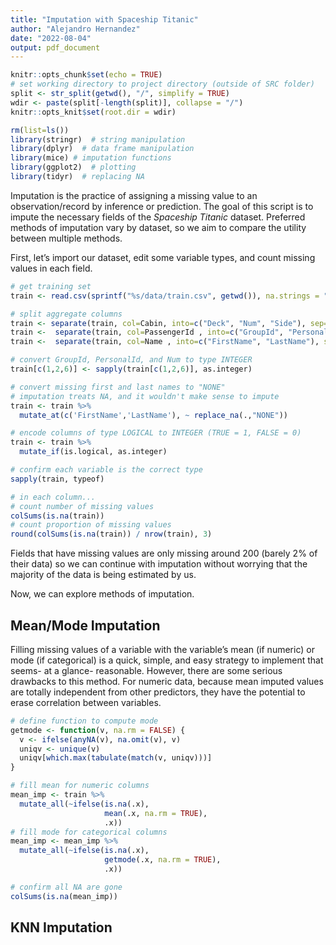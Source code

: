 ```yaml
---
title: "Imputation with Spaceship Titanic"
author: "Alejandro Hernandez"
date: "2022-08-04"
output: pdf_document
---
```


```r
knitr::opts_chunk$set(echo = TRUE)
# set working directory to project directory (outside of SRC folder)
split <- str_split(getwd(), "/", simplify = TRUE)
wdir <- paste(split[-length(split)], collapse = "/")
knitr::opts_knit$set(root.dir = wdir)
```

```r
rm(list=ls())
library(stringr)  # string manipulation
library(dplyr)  # data frame manipulation
library(mice) # imputation functions
library(ggplot2)  # plotting
library(tidyr)  # replacing NA
```

Imputation is the practice of assigning a missing value to an observation/record by inference or prediction. The goal of this script is to impute the necessary fields of the *Spaceship Titanic* dataset. Preferred methods of imputation vary by dataset, so we aim to compare the utility between multiple methods.

First, let's import our dataset, edit some variable types, and count missing values in each field.

```r
# get training set
train <- read.csv(sprintf("%s/data/train.csv", getwd()), na.strings = "")

# split aggregate columns
train <- separate(train, col=Cabin, into=c("Deck", "Num", "Side"), sep='/')
train <-  separate(train, col=PassengerId , into=c("GroupId", "PersonalId"), sep='_')
train <-  separate(train, col=Name , into=c("FirstName", "LastName"), sep=' ')

# convert GroupId, PersonalId, and Num to type INTEGER
train[c(1,2,6)] <- sapply(train[c(1,2,6)], as.integer)

# convert missing first and last names to "NONE"
# imputation treats NA, and it wouldn't make sense to impute
train <- train %>%
  mutate_at(c('FirstName','LastName'), ~ replace_na(.,"NONE"))

# encode columns of type LOGICAL to INTEGER (TRUE = 1, FALSE = 0)
train <- train %>%
  mutate_if(is.logical, as.integer)

# confirm each variable is the correct type
sapply(train, typeof)
```
```r
# in each column...
# count number of missing values
colSums(is.na(train))
# count proportion of missing values
round(colSums(is.na(train)) / nrow(train), 3)
```

Fields that have missing values are only missing around 200 (barely 2% of their data) so we can continue with imputation without worrying that the majority of the data is being estimated by us.

Now, we can explore methods of imputation.

## Mean/Mode Imputation

Filling missing values of a variable with the variable's mean (if numeric) or mode (if categorical) is a quick, simple, and easy strategy to implement that seems- at a glance- reasonable.
However, there are some serious drawbacks to this method. For numeric data, because mean imputed values are totally independent from other predictors, they have the potential to erase correlation between variables.

```r
# define function to compute mode
getmode <- function(v, na.rm = FALSE) {
  v <- ifelse(anyNA(v), na.omit(v), v)
  uniqv <- unique(v)
  uniqv[which.max(tabulate(match(v, uniqv)))]
}

# fill mean for numeric columns
mean_imp <- train %>%
  mutate_all(~ifelse(is.na(.x),
                     mean(.x, na.rm = TRUE),
                     .x))
# fill mode for categorical columns
mean_imp <- mean_imp %>%
  mutate_all(~ifelse(is.na(.x),
                     getmode(.x, na.rm = TRUE),
                     .x))

# confirm all NA are gone
colSums(is.na(mean_imp))
```

## KNN Imputation

```r

```











